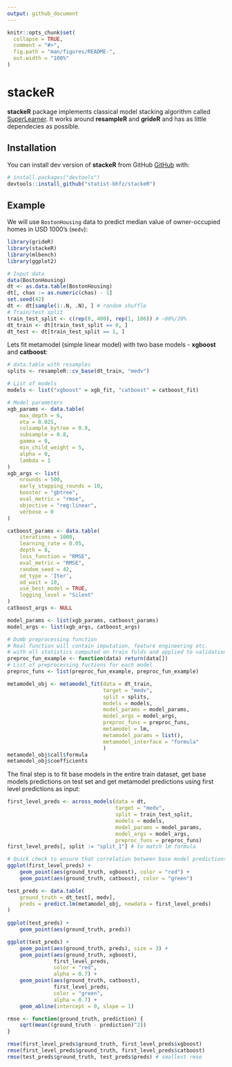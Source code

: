 ```yaml
---
output: github_document
---
```


<!-- README.md is generated from README.Rmd. Please edit that file -->

```r
knitr::opts_chunk$set(
  collapse = TRUE,
  comment = "#>",
  fig.path = "man/figures/README-",
  out.width = "100%"
)
```

# stackeR

<!-- badges: start -->
<!-- badges: end -->

**stackeR** package implements classical model stacking algorithm called [SuperLearner](dx.doi.org/10.2202/1544-6115.1309). It works around **resampleR** and **grideR** and has as little dependecies as possible.

## Installation

You can install dev version of **stackeR**  from GitHub [GitHub](https://github.com/) with:

```r
# install.packages("devtools")
devtools::install_github("statist-bhfz/stackeR")
```

## Example

We will use `BostonHousing` data to predict median value of owner-occupied homes in USD 1000's (`medv`):

```r
library(grideR)
library(stackeR)
library(mlbench)
library(ggplot2)

# Input data
data(BostonHousing)
dt <- as.data.table(BostonHousing)
dt[, chas := as.numeric(chas) - 1]
set.seed(42)
dt <- dt[sample(1:.N, .N), ] # random shuffle
# Train/test split
train_test_split <- c(rep(0, 400), rep(1, 106)) # ~80%/20%
dt_train <- dt[train_test_split == 0, ]
dt_test <- dt[train_test_split == 1, ]
```

Lets fit metamodel (simple linear model) with two base models - **xgboost** and **catboost**:

```r
# data.table with resamples
splits <- resampleR::cv_base(dt_train, "medv")

# List of models
models <- list("xgboost" = xgb_fit, "catboost" = catboost_fit)

# Model parameters
xgb_params <- data.table(
    max_depth = 6,
    eta = 0.025,
    colsample_bytree = 0.9,
    subsample = 0.8,
    gamma = 0,
    min_child_weight = 5,
    alpha = 0,
    lambda = 1
)
xgb_args <- list(
    nrounds = 500,
    early_stopping_rounds = 10,
    booster = "gbtree",
    eval_metric = "rmse",
    objective = "reg:linear",
    verbose = 0
)

catboost_params <- data.table(
    iterations = 1000,
    learning_rate = 0.05,
    depth = 8,
    loss_function = "RMSE",
    eval_metric = "RMSE",
    random_seed = 42,
    od_type = 'Iter',
    od_wait = 10,
    use_best_model = TRUE,
    logging_level = "Silent"
)
catboost_args <- NULL

model_params <- list(xgb_params, catboost_params)
model_args <- list(xgb_args, catboost_args)

# Dumb preprocessing function
# Real function will contain imputation, feature engineering etc.
# with all statistics computed on train folds and applied to validation fold
preproc_fun_example <- function(data) return(data[])
# List of preprocessing fuctions for each model
preproc_funs <- list(preproc_fun_example, preproc_fun_example)

metamodel_obj <- metamodel_fit(data = dt_train,
                               target = "medv",
                               split = splits,
                               models = models,
                               model_params = model_params,
                               model_args = model_args,
                               preproc_funs = preproc_funs,
                               metamodel = lm,
                               metamodel_params = list(),
                               metamodel_interface = "formula"
                               )
metamodel_obj$call$formula
metamodel_obj$coefficients
```

The final step is to fit base models in the entire train dataset, get base models predictions on test set and get metamodel predictions using first level predictions as input:

```r
first_level_preds <- across_models(data = dt,
                                   target = "medv",
                                   split = train_test_split,
                                   models = models,
                                   model_params = model_params,
                                   model_args = model_args,
                                   preproc_funs = preproc_funs)
first_level_preds[, split := "split_1"] # to match lm formula

# Quick check to ensure that correlation between base model predictions isn't so strong
ggplot(first_level_preds) + 
    geom_point(aes(ground_truth, xgboost), color = "red") +
    geom_point(aes(ground_truth, catboost), color = "green")

test_preds <- data.table(
    ground_truth = dt_test[, medv],
    preds = predict.lm(metamodel_obj, newdata = first_level_preds)
)
  
ggplot(test_preds) + 
    geom_point(aes(ground_truth, preds))

ggplot(test_preds) + 
    geom_point(aes(ground_truth, preds), size = 3) +
    geom_point(aes(ground_truth, xgboost), 
               first_level_preds, 
               color = "red", 
               alpha = 0.7) +
    geom_point(aes(ground_truth, catboost), 
               first_level_preds, 
               color = "green", 
               alpha = 0.7) +
    geom_abline(intercept = 0, slope = 1)

rmse <- function(ground_truth, prediction) {
    sqrt(mean((ground_truth - prediction)^2))
}

rmse(first_level_preds$ground_truth, first_level_preds$xgboost)
rmse(first_level_preds$ground_truth, first_level_preds$catboost)
rmse(test_preds$ground_truth, test_preds$preds) # smallest rmse
```


